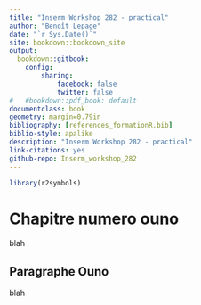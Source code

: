 ```yaml
---
title: "Inserm Workshop 282 - practical"
author: "Benoît Lepage"
date: "`r Sys.Date()`"
site: bookdown::bookdown_site
output:
  bookdown::gitbook: 
    config:
        sharing:
            facebook: false
            twitter: false
#   #bookdown::pdf_book: default
documentclass: book
geometry: margin=0.79in
bibliography: [references_formationR.bib]
biblio-style: apalike
description: "Inserm Workshop 282 - practical"
link-citations: yes
github-repo: Inserm_workshop_282
---
```


<!-- If you need PDF output, uncomment bookdown::pdf_book above in YAML. You will need a LaTeX installation, e.g., https://yihui.name/tinytex/ -->

```r
library(r2symbols)
```


# Chapitre numero ouno 

blah

## Paragraphe Ouno
blah
